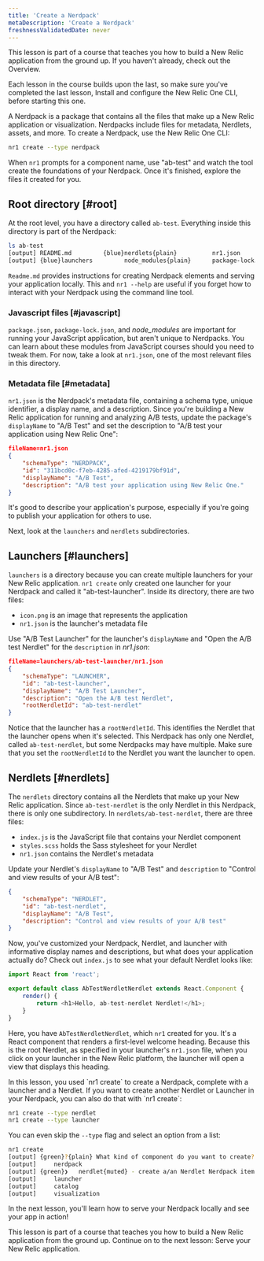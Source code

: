 ```yaml
---
title: 'Create a Nerdpack'
metaDescription: 'Create a Nerdpack'
freshnessValidatedDate: never
---
```


<Callout variant="tip">
  This lesson is part of a course that teaches you how to build a New Relic application from the ground up. If you haven't already, check out the Overview.

  Each lesson in the course builds upon the last, so make sure you've completed the last lesson, Install and configure the New Relic One CLI, before starting this one.
</Callout>

A Nerdpack is a package that contains all the files that make up a New Relic application or visualization. Nerdpacks include files for metadata, Nerdlets, assets, and more. To create a Nerdpack, use the New Relic One CLI:

```bash
nr1 create --type nerdpack
```

When `nr1` prompts for a component name, use "ab-test" and watch the tool create the foundations of your Nerdpack. Once it's finished, explore the files it created for you.

## Root directory [#root]

At the root level, you have a directory called `ab-test`. Everything inside this directory is part of the Nerdpack:

```bash
ls ab-test
[output] README.md         {blue}nerdlets{plain}          nr1.json          package.json
[output] {blue}launchers         node_modules{plain}      package-lock.json
```

`Readme.md` provides instructions for creating Nerdpack elements and serving your application locally. This and `nr1 --help` are useful if you forget how to interact with your Nerdpack using the command line tool.

### Javascript files [#javascript]

`package.json`, `package-lock.json`, and _node_modules_ are important for running your JavaScript application, but aren't unique to Nerdpacks. You can learn about these modules from JavaScript courses should you need to tweak them. For now, take a look at `nr1.json`, one of the most relevant files in this directory.

### Metadata file [#metadata]

`nr1.json` is the Nerdpack's metadata file, containing a schema type, unique identifier, a display name, and a description. Since you're building a New Relic application for running and analyzing A/B tests, update the package's `displayName` to "A/B Test" and set the description to "A/B test your application using New Relic One":

```json
fileName=nr1.json
{
    "schemaType": "NERDPACK",
    "id": "311bcd0c-f7eb-4285-afed-4219179bf91d",
    "displayName": "A/B Test",
    "description": "A/B test your application using New Relic One."
}
```

It's good to describe your application's purpose, especially if you're going to publish your application for others to use.

Next, look at the `launchers` and `nerdlets` subdirectories.

## Launchers [#launchers]

`launchers` is a directory because you can create multiple launchers for your New Relic application. `nr1 create` only created one launcher for your Nerdpack and called it "ab-test-launcher". Inside its directory, there are two files:

* `icon.png` is an image that represents the application
* `nr1.json` is the launcher's metadata file

Use "A/B Test Launcher" for the launcher's `displayName` and "Open the A/B test Nerdlet" for the `description` in _nr1.json_:

```json
fileName=launchers/ab-test-launcher/nr1.json
{
    "schemaType": "LAUNCHER",
    "id": "ab-test-launcher",
    "displayName": "A/B Test Launcher",
    "description": "Open the A/B test Nerdlet",
    "rootNerdletId": "ab-test-nerdlet"
}
```

Notice that the launcher has a `rootNerdletId`. This identifies the Nerdlet that the launcher opens when it's selected. This Nerdpack has only one Nerdlet, called `ab-test-nerdlet`, but some Nerdpacks may have multiple. Make sure that you set the `rootNerdletId` to the Nerdlet you want the launcher to open.

## Nerdlets [#nerdlets]

The `nerdlets` directory contains all the Nerdlets that make up your New Relic application. Since `ab-test-nerdlet` is the only Nerdlet in this Nerdpack, there is only one subdirectory. In `nerdlets/ab-test-nerdlet`, there are three files:

* `index.js` is the JavaScript file that contains your Nerdlet component
* `styles.scss` holds the Sass stylesheet for your Nerdlet
* `nr1.json` contains the Nerdlet's metadata

Update your Nerdlet's `displayName` to "A/B Test" and `description` to "Control and view results of your A/B test":

```json fileName=nerdlets/ab-test-nerdlet/nr1.json
{
    "schemaType": "NERDLET",
    "id": "ab-test-nerdlet",
    "displayName": "A/B Test",
    "description": "Control and view results of your A/B test"
}
```

Now, you've customized your Nerdpack, Nerdlet, and launcher with informative display names and descriptions, but what does your application actually do? Check out `index.js` to see what your default Nerdlet looks like:

```js fileName=nerdlets/ab-test-nerdlet/index.js
import React from 'react';

export default class AbTestNerdletNerdlet extends React.Component {
    render() {
        return <h1>Hello, ab-test-nerdlet Nerdlet!</h1>;
    }
}
```

Here, you have `AbTestNerdletNerdlet`, which `nr1` created for you. It's a React component that renders a first-level welcome heading. Because this is the root Nerdlet, as specified in your launcher's `nr1.json` file, when you click on your launcher in the New Relic platform, the launcher will open a view that displays this heading.

<Callout variant="tip">
  In this lesson, you used `nr1 create` to create a Nerdpack, complete with a launcher and a Nerdlet. If you want to create another Nerdlet or Launcher in your Nerdpack, you can also do that with `nr1 create`:

  ```sh
  nr1 create --type nerdlet
  nr1 create --type launcher
  ```

  You can even skip the `--type` flag and select an option from a list:

  ```sh
  nr1 create
  [output] {green}?{plain} What kind of component do you want to create? {muted}› - Use arrow-keys. Return to submit.
  [output]     nerdpack
  [output] {green}❯   nerdlet{muted} - create a/an Nerdlet Nerdpack item inside your Nerdpack.
  [output]     launcher
  [output]     catalog
  [output]     visualization
  ```
</Callout>

In the next lesson, you'll learn how to serve your Nerdpack locally and see your app in action!

<Callout variant="tip">
  This lesson is part of a course that teaches you how to build a New Relic application from the ground up. Continue on to the next lesson: Serve your New Relic application.
</Callout>
